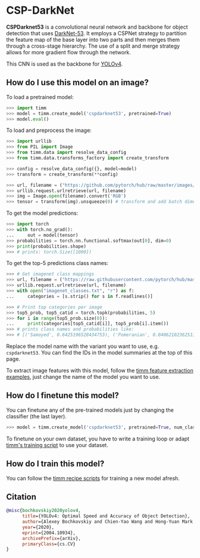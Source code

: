 # CSP-DarkNet

**CSPDarknet53** is a convolutional neural network and backbone for object detection that uses [DarkNet-53](https://paperswithcode.com/method/darknet-53). It employs a CSPNet strategy to partition the feature map of the base layer into two parts and then merges them through a cross-stage hierarchy. The use of a split and merge strategy allows for more gradient flow through the network. 

This CNN is used as the backbone for [YOLOv4](https://paperswithcode.com/method/yolov4).

## How do I use this model on an image?

To load a pretrained model:

```py
>>> import timm
>>> model = timm.create_model('cspdarknet53', pretrained=True)
>>> model.eval()
```

To load and preprocess the image:

```py 
>>> import urllib
>>> from PIL import Image
>>> from timm.data import resolve_data_config
>>> from timm.data.transforms_factory import create_transform

>>> config = resolve_data_config({}, model=model)
>>> transform = create_transform(**config)

>>> url, filename = ("https://github.com/pytorch/hub/raw/master/images/dog.jpg", "dog.jpg")
>>> urllib.request.urlretrieve(url, filename)
>>> img = Image.open(filename).convert('RGB')
>>> tensor = transform(img).unsqueeze(0) # transform and add batch dimension
```

To get the model predictions:

```py
>>> import torch
>>> with torch.no_grad():
...     out = model(tensor)
>>> probabilities = torch.nn.functional.softmax(out[0], dim=0)
>>> print(probabilities.shape)
>>> # prints: torch.Size([1000])
```

To get the top-5 predictions class names:

```py
>>> # Get imagenet class mappings
>>> url, filename = ("https://raw.githubusercontent.com/pytorch/hub/master/imagenet_classes.txt", "imagenet_classes.txt")
>>> urllib.request.urlretrieve(url, filename) 
>>> with open("imagenet_classes.txt", "r") as f:
...     categories = [s.strip() for s in f.readlines()]

>>> # Print top categories per image
>>> top5_prob, top5_catid = torch.topk(probabilities, 5)
>>> for i in range(top5_prob.size(0)):
...     print(categories[top5_catid[i]], top5_prob[i].item())
>>> # prints class names and probabilities like:
>>> # [('Samoyed', 0.6425196528434753), ('Pomeranian', 0.04062102362513542), ('keeshond', 0.03186424449086189), ('white wolf', 0.01739676296710968), ('Eskimo dog', 0.011717947199940681)]
```

Replace the model name with the variant you want to use, e.g. `cspdarknet53`. You can find the IDs in the model summaries at the top of this page.

To extract image features with this model, follow the [timm feature extraction examples](https://rwightman.github.io/pytorch-image-models/feature_extraction/), just change the name of the model you want to use.

## How do I finetune this model?

You can finetune any of the pre-trained models just by changing the classifier (the last layer).

```py
>>> model = timm.create_model('cspdarknet53', pretrained=True, num_classes=NUM_FINETUNE_CLASSES)
```
To finetune on your own dataset, you have to write a training loop or adapt [timm's training
script](https://github.com/rwightman/pytorch-image-models/blob/master/train.py) to use your dataset.

## How do I train this model?

You can follow the [timm recipe scripts](scripts) for training a new model afresh.

## Citation

```BibTeX
@misc{bochkovskiy2020yolov4,
      title={YOLOv4: Optimal Speed and Accuracy of Object Detection}, 
      author={Alexey Bochkovskiy and Chien-Yao Wang and Hong-Yuan Mark Liao},
      year={2020},
      eprint={2004.10934},
      archivePrefix={arXiv},
      primaryClass={cs.CV}
}
```

<!--
Type: model-index
Collections:
- Name: CSP DarkNet
  Paper:
    Title: 'YOLOv4: Optimal Speed and Accuracy of Object Detection'
    URL: https://paperswithcode.com/paper/yolov4-optimal-speed-and-accuracy-of-object
Models:
- Name: cspdarknet53
  In Collection: CSP DarkNet
  Metadata:
    FLOPs: 8545018880
    Parameters: 27640000
    File Size: 110775135
    Architecture:
    - 1x1 Convolution
    - Batch Normalization
    - Convolution
    - Global Average Pooling
    - Mish
    - Residual Connection
    - Softmax
    Tasks:
    - Image Classification
    Training Techniques:
    - CutMix
    - Label Smoothing
    - Mosaic
    - Polynomial Learning Rate Decay
    - SGD with Momentum
    - Self-Adversarial Training
    - Weight Decay
    Training Data:
    - ImageNet
    Training Resources: 1x NVIDIA RTX 2070 GPU
    ID: cspdarknet53
    LR: 0.1
    Layers: 53
    Crop Pct: '0.887'
    Momentum: 0.9
    Batch Size: 128
    Image Size: '256'
    Warmup Steps: 1000
    Weight Decay: 0.0005
    Interpolation: bilinear
    Training Steps: 8000000
    FPS (GPU RTX 2070): 66
  Code: https://github.com/rwightman/pytorch-image-models/blob/d8e69206be253892b2956341fea09fdebfaae4e3/timm/models/cspnet.py#L441
  Weights: https://github.com/rwightman/pytorch-image-models/releases/download/v0.1-weights/cspdarknet53_ra_256-d05c7c21.pth
  Results:
  - Task: Image Classification
    Dataset: ImageNet
    Metrics:
      Top 1 Accuracy: 80.05%
      Top 5 Accuracy: 95.09%
-->